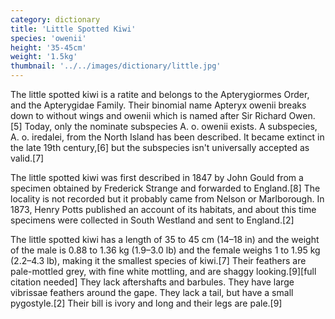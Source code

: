 ```yaml
---
category: dictionary
title: 'Little Spotted Kiwi'
species: 'owenii'
height: '35-45cm'
weight: '1.5kg'
thumbnail: '../../images/dictionary/little.jpg'
---
```


The little spotted kiwi is a ratite and belongs to the Apterygiormes Order, and the Apterygidae Family. Their binomial name Apteryx owenii breaks down to without wings and owenii which is named after Sir Richard Owen.[5] Today, only the nominate subspecies A. o. owenii exists. A subspecies, A. o. iredalei, from the North Island has been described. It became extinct in the late 19th century,[6] but the subspecies isn't universally accepted as valid.[7]

The little spotted kiwi was first described in 1847 by John Gould from a specimen obtained by Frederick Strange and forwarded to England.[8] The locality is not recorded but it probably came from Nelson or Marlborough. In 1873, Henry Potts published an account of its habitats, and about this time specimens were collected in South Westland and sent to England.[2]

The little spotted kiwi has a length of 35 to 45 cm (14–18 in) and the weight of the male is 0.88 to 1.36 kg (1.9–3.0 lb) and the female weighs 1 to 1.95 kg (2.2–4.3 lb), making it the smallest species of kiwi.[7] Their feathers are pale-mottled grey, with fine white mottling, and are shaggy looking.[9][full citation needed] They lack aftershafts and barbules. They have large vibrissae feathers around the gape. They lack a tail, but have a small pygostyle.[2] Their bill is ivory and long and their legs are pale.[9]
